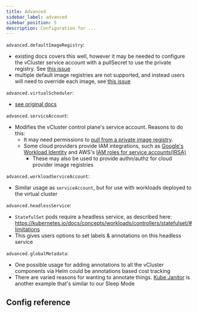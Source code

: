 ```yaml
---
title: Advanced
sidebar_label: advanced
sidebar_position: 5
description: Configuration for ...
---
```



`advanced.defaultImageRegistry`:
- existing docs covers this well, however it may be needed to configure the vCluster service account with a pullSecret to use the private registry. See [this issue](https://github.com/loft-sh/vcluster/issues/333)
- multiple default image registries are not supported, and instead users will need to override each image, see [this issue](https://github.com/loft-sh/vcluster/issues/1200)

`advanced.virtualScheduler`:
- [see original docs](https://www.vcluster.com/docs/architecture/scheduling#separate-vcluster-scheduler)

`advanced.serviceAccount`:
- Modifies the vCluster control plane's service account. Reasons to do this:
  - It may need permissions to [pull from a private image registry](https://github.com/loft-sh/vcluster/issues/333).
  - Some cloud providers provide IAM integrations, such as [Google's Workload Identity](https://cloud.google.com/kubernetes-engine/docs/how-to/workload-identity) and AWS's [IAM roles for service accounts\(IRSA\)](https://docs.aws.amazon.com/eks/latest/userguide/iam-roles-for-service-accounts.html)
    - These may also be used to provide authn/authz for cloud provider image registries

`advanced.workloadServiceAccount`:
- Similar usage as `serviceAccount`, but for use with workloads deployed to the virtual cluster

`advanced.headlessService`:
- `StatefulSet` pods require a headless service, as described here: https://kubernetes.io/docs/concepts/workloads/controllers/statefulset/#limitations
- This gives users options to set labels & annotations on this headless service

`advanced.globalMetadata`:
- One possible usage for adding annotations to all the vCluster components via Helm could be annotations based cost tracking
- There are varied reasons for wanting to annotate things. [Kube Janitor](https://codeberg.org/hjacobs/kube-janitor) is another example that's similar to our Sleep Mode

## Config reference

<ControlPlaneAdvanced/>